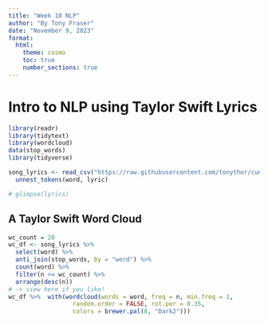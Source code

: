```yaml
---
title: "Week 10 NLP"
author: "By Tony Fraser"
date: "November 9, 2023"
format:
  html:
    theme: cosmo
    toc: true
    number_sections: true
---
```

# Intro to NLP using Taylor Swift Lyrics

```r
library(readr)
library(tidytext)
library(wordcloud)
data(stop_words)
library(tidyverse)

song_lyrics <- read_csv("https://raw.githubusercontent.com/tonythor/cuny-datascience/develop/data/taylor_swift_lyrics.csv")  %>%
  unnest_tokens(word, lyric)

# glimpse(lyrics)


```


## A Taylor Swift Word Cloud

```r
wc_count = 20
wc_df <- song_lyrics %>% 
  select(word) %>%
  anti_join(stop_words, by = "word") %>%
  count(word) %>%
  filter(n >= wc_count) %>%
  arrange(desc(n))
# -> view here if you like! 
wc_df %>%  with(wordcloud(words = word, freq = n, min.freq = 1, 
                  random.order = FALSE, rot.per = 0.35, 
                  colors = brewer.pal(8, "Dark2")))
```